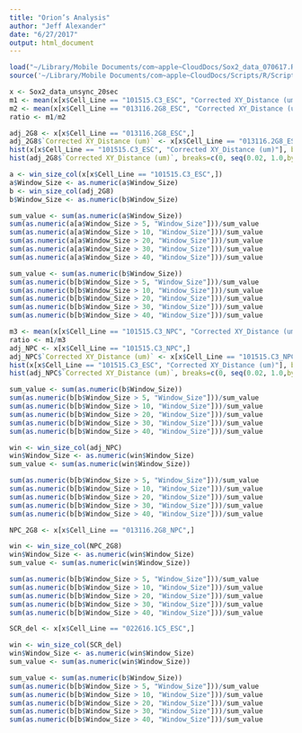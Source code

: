 ```yaml
---
title: "Orion’s Analysis"
author: "Jeff Alexander"
date: "6/27/2017"
output: html_document
---
```


```r
load("~/Library/Mobile Documents/com~apple~CloudDocs/Sox2_data_070617.RData")
source('~/Library/Mobile Documents/com~apple~CloudDocs/Scripts/R/Scripts/win_size_col_0150.R')
```


```r
x <- Sox2_data_unsync_20sec
m1 <- mean(x[x$Cell_Line == "101515.C3_ESC", "Corrected XY_Distance (um)"])
m2 <- mean(x[x$Cell_Line == "013116.2G8_ESC", "Corrected XY_Distance (um)"])
ratio <- m1/m2

adj_2G8 <- x[x$Cell_Line == "013116.2G8_ESC",]
adj_2G8$`Corrected XY_Distance (um)` <- x[x$Cell_Line == "013116.2G8_ESC", "Corrected XY_Distance (um)"] * ratio
hist(x[x$Cell_Line == "101515.C3_ESC", "Corrected XY_Distance (um)"], breaks=c(0, seq(0.02, 1.0,by=0.02), 10), xlim=c(0, 1.0))
hist(adj_2G8$`Corrected XY_Distance (um)`, breaks=c(0, seq(0.02, 1.0,by=0.02), 10), xlim=c(0, 1.0))
```

```r
a <- win_size_col(x[x$Cell_Line == "101515.C3_ESC",])
a$Window_Size <- as.numeric(a$Window_Size)
b <- win_size_col(adj_2G8)
b$Window_Size <- as.numeric(b$Window_Size)

```

```r
sum_value <- sum(as.numeric(a$Window_Size))
sum(as.numeric(a[a$Window_Size > 5, "Window_Size"]))/sum_value
sum(as.numeric(a[a$Window_Size > 10, "Window_Size"]))/sum_value
sum(as.numeric(a[a$Window_Size > 20, "Window_Size"]))/sum_value
sum(as.numeric(a[a$Window_Size > 30, "Window_Size"]))/sum_value
sum(as.numeric(a[a$Window_Size > 40, "Window_Size"]))/sum_value

```

```r
sum_value <- sum(as.numeric(b$Window_Size))
sum(as.numeric(b[b$Window_Size > 5, "Window_Size"]))/sum_value
sum(as.numeric(b[b$Window_Size > 10, "Window_Size"]))/sum_value
sum(as.numeric(b[b$Window_Size > 20, "Window_Size"]))/sum_value
sum(as.numeric(b[b$Window_Size > 30, "Window_Size"]))/sum_value
sum(as.numeric(b[b$Window_Size > 40, "Window_Size"]))/sum_value

```
```r
m3 <- mean(x[x$Cell_Line == "101515.C3_NPC", "Corrected XY_Distance (um)"])
ratio <- m1/m3
adj_NPC <- x[x$Cell_Line == "101515.C3_NPC",]
adj_NPC$`Corrected XY_Distance (um)` <- x[x$Cell_Line == "101515.C3_NPC", "Corrected XY_Distance (um)"] * ratio
hist(x[x$Cell_Line == "101515.C3_ESC", "Corrected XY_Distance (um)"], breaks=c(0, seq(0.02, 1.0,by=0.02), 10), xlim=c(0, 1.0))
hist(adj_NPC$`Corrected XY_Distance (um)`, breaks=c(0, seq(0.02, 1.0,by=0.02), 10), xlim=c(0, 1.0))
```

```r
sum_value <- sum(as.numeric(b$Window_Size))
sum(as.numeric(b[b$Window_Size > 5, "Window_Size"]))/sum_value
sum(as.numeric(b[b$Window_Size > 10, "Window_Size"]))/sum_value
sum(as.numeric(b[b$Window_Size > 20, "Window_Size"]))/sum_value
sum(as.numeric(b[b$Window_Size > 30, "Window_Size"]))/sum_value
sum(as.numeric(b[b$Window_Size > 40, "Window_Size"]))/sum_value

```

```r
win <- win_size_col(adj_NPC)
win$Window_Size <- as.numeric(win$Window_Size)
sum_value <- sum(as.numeric(win$Window_Size))
```

```r
sum(as.numeric(b[b$Window_Size > 5, "Window_Size"]))/sum_value
sum(as.numeric(b[b$Window_Size > 10, "Window_Size"]))/sum_value
sum(as.numeric(b[b$Window_Size > 20, "Window_Size"]))/sum_value
sum(as.numeric(b[b$Window_Size > 30, "Window_Size"]))/sum_value
sum(as.numeric(b[b$Window_Size > 40, "Window_Size"]))/sum_value

```

```r
NPC_2G8 <- x[x$Cell_Line == "013116.2G8_NPC",]

win <- win_size_col(NPC_2G8)
win$Window_Size <- as.numeric(win$Window_Size)
sum_value <- sum(as.numeric(win$Window_Size))
```

```r
sum(as.numeric(b[b$Window_Size > 5, "Window_Size"]))/sum_value
sum(as.numeric(b[b$Window_Size > 10, "Window_Size"]))/sum_value
sum(as.numeric(b[b$Window_Size > 20, "Window_Size"]))/sum_value
sum(as.numeric(b[b$Window_Size > 30, "Window_Size"]))/sum_value
sum(as.numeric(b[b$Window_Size > 40, "Window_Size"]))/sum_value

```

```r
SCR_del <- x[x$Cell_Line == "022616.1C5_ESC",]

win <- win_size_col(SCR_del)
win$Window_Size <- as.numeric(win$Window_Size)
sum_value <- sum(as.numeric(win$Window_Size))
```


```r
sum_value <- sum(as.numeric(b$Window_Size))
sum(as.numeric(b[b$Window_Size > 5, "Window_Size"]))/sum_value
sum(as.numeric(b[b$Window_Size > 10, "Window_Size"]))/sum_value
sum(as.numeric(b[b$Window_Size > 20, "Window_Size"]))/sum_value
sum(as.numeric(b[b$Window_Size > 30, "Window_Size"]))/sum_value
sum(as.numeric(b[b$Window_Size > 40, "Window_Size"]))/sum_value
```
